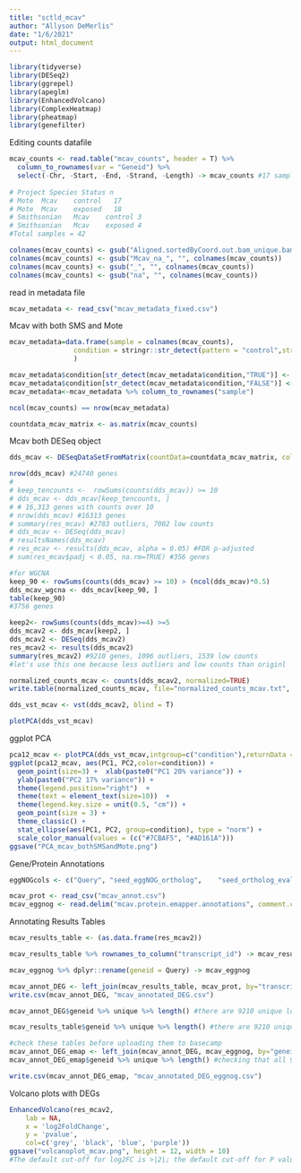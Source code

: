 ```yaml
---
title: "sctld_mcav"
author: "Allyson DeMerlis"
date: "1/6/2021"
output: html_document
---
```


```r
library(tidyverse)
library(DESeq2)
library(ggrepel)
library(apeglm)
library(EnhancedVolcano)
library(ComplexHeatmap)
library(pheatmap)
library(genefilter)
```

Editing counts datafile 
```r
mcav_counts <- read.table("mcav_counts", header = T) %>% 
  column_to_rownames(var = "Geneid") %>% 
  select(-Chr, -Start, -End, -Strand, -Length) -> mcav_counts #17 samples
  
# Project Species Status n
# Mote	Mcav	control   17	
# Mote	Mcav	exposed	  18	
# Smithsonian	Mcav	control	3	
# Smithsonian	Mcav	exposed	4	
#Total samples = 42

colnames(mcav_counts) <- gsub("Aligned.sortedByCoord.out.bam_unique.bam", "", colnames(mcav_counts))
colnames(mcav_counts) <- gsub("Mcav_na_", "", colnames(mcav_counts))
colnames(mcav_counts) <- gsub("_", "", colnames(mcav_counts))
colnames(mcav_counts) <- gsub("na", "", colnames(mcav_counts))
```

read in metadata file
```r
mcav_metadata <- read_csv("mcav_metadata_fixed.csv")
```

Mcav with both SMS and Mote
```r
mcav_metadata=data.frame(sample = colnames(mcav_counts),
                condition = stringr::str_detect(pattern = "control",string = colnames(mcav_counts))
                )

mcav_metadata$condition[str_detect(mcav_metadata$condition,"TRUE")] <- "Control"
mcav_metadata$condition[str_detect(mcav_metadata$condition,"FALSE")] <- "Diseased"
mcav_metadata<-mcav_metadata %>% column_to_rownames("sample")

ncol(mcav_counts) == nrow(mcav_metadata)

countdata_mcav_matrix <- as.matrix(mcav_counts)
```

Mcav both DESeq object
```r
dds_mcav <- DESeqDataSetFromMatrix(countData=countdata_mcav_matrix, colData=mcav_metadata, design= ~condition)

nrow(dds_mcav) #24740 genes
# 
# keep_tencounts <-  rowSums(counts(dds_mcav)) >= 10
# dds_mcav <- dds_mcav[keep_tencounts, ]
# # 16,313 genes with counts over 10
# nrow(dds_mcav) #16313 genes
# summary(res_mcav) #2783 outliers, 7002 low counts
# dds_mcav <- DESeq(dds_mcav)
# resultsNames(dds_mcav)
# res_mcav <- results(dds_mcav, alpha = 0.05) #FDR p-adjusted
# sum(res_mcav$padj < 0.05, na.rm=TRUE) #356 genes

#for WGCNA
keep_90 <- rowSums(counts(dds_mcav) >= 10) > (ncol(dds_mcav)*0.5)
dds_mcav_wgcna <- dds_mcav[keep_90, ]
table(keep_90)
#3756 genes

keep2<- rowSums(counts(dds_mcav)>=4) >=5
dds_mcav2 <- dds_mcav[keep2, ]
dds_mcav2 <- DESeq(dds_mcav2)
res_mcav2 <- results(dds_mcav2)
summary(res_mcav2) #9210 genes, 1096 outliers, 1539 low counts
#let's use this one because less outliers and low counts than originl

normalized_counts_mcav <- counts(dds_mcav2, normalized=TRUE)
write.table(normalized_counts_mcav, file="normalized_counts_mcav.txt", sep="\t", quote=F, col.names=NA)

dds_vst_mcav <- vst(dds_mcav2, blind = T)

plotPCA(dds_vst_mcav)
```

ggplot PCA
```r
pca12_mcav <- plotPCA(dds_vst_mcav,intgroup=c("condition"),returnData = TRUE)
ggplot(pca12_mcav, aes(PC1, PC2,color=condition)) + 
  geom_point(size=3) +  xlab(paste0("PC1 20% variance")) + 
  ylab(paste0("PC2 17% variance")) + 
  theme(legend.position="right")  + 
  theme(text = element_text(size=10))  + 
  theme(legend.key.size = unit(0.5, "cm")) + 
  geom_point(size = 3) +
  theme_classic() + 
  stat_ellipse(aes(PC1, PC2, group=condition), type = "norm") +
  scale_color_manual(values = (c("#7CBAF5", "#AD161A")))
ggsave("PCA_mcav_bothSMSandMote.png")
```

Gene/Protein Annotations
```r
eggNOGcols <- c("Query", "seed_eggNOG_ortholog",	"seed_ortholog_evalue",	"seed_ortholog_score",	"best_tax_level",	"Preferred_name",	"GOs",	"EC",	"KEGG_ko",	"KEGG_Pathway",	"KEGG_Module",	"KEGG_Reaction",	"KEGG_rclass",	"BRITE",	"KEGG_TC",	"CAZy",	"BiGG_Reaction", "annot lvl",	"matching OGs",	"Best OG",	"COG_cat",	"description")

mcav_prot <- read_csv("mcav_annot.csv")
mcav_eggnog <- read.delim("mcav.protein.emapper.annotations", comment.char  = "#", header = F,  col.names = eggNOGcols)
```

Annotating Results Tables
```r
mcav_results_table <- (as.data.frame(res_mcav2)) 

mcav_results_table %>% rownames_to_column("transcript_id") -> mcav_results_table

mcav_eggnog %>% dplyr::rename(geneid = Query) -> mcav_eggnog

mcav_annot_DEG <- left_join(mcav_results_table, mcav_prot, by="transcript_id")
write.csv(mcav_annot_DEG, "mcav_annotated_DEG.csv")

mcav_annot_DEG$geneid %>% unique %>% length() #there are 9210 unique loci/genes 

mcav_results_table$geneid %>% unique %>% length() #there are 9210 unique loci/genes

#check these tables before uploading them to basecamp
mcav_annot_DEG_emap <- left_join(mcav_annot_DEG, mcav_eggnog, by="geneid")
mcav_annot_DEG_emap$geneid %>% unique %>% length() #checking that all 9210 genes were included, yes they were

write.csv(mcav_annot_DEG_emap, "mcav_annotated_DEG_eggnog.csv")
```


Volcano plots with DEGs
```r
EnhancedVolcano(res_mcav2,
    lab = NA,
    x = 'log2FoldChange',
    y = 'pvalue',
    col=c('grey', 'black', 'blue', 'purple'))
ggsave("volcanoplot_mcav.png", height = 12, width = 10)
#The default cut-off for log2FC is >|2|; the default cut-off for P value is 10e-6. 
```



